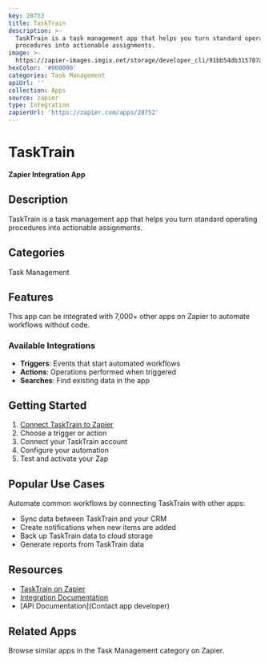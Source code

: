 ```yaml
---
key: 28752
title: TaskTrain
description: >-
  TaskTrain is a task management app that helps you turn standard operating
  procedures into actionable assignments.
image: >-
  https://zapier-images.imgix.net/storage/developer_cli/91bb54db315787aa6579a9ef28458776.png?auto=format%2Ccompress&ixlib=python-3.0.0&q=50
hexColor: '#000000'
categories: Task Management
apiUrl: ''
collection: Apps
source: zapier
type: Integration
zapierUrl: 'https://zapier.com/apps/28752'
---
```

# TaskTrain

**Zapier Integration App**

## Description

TaskTrain is a task management app that helps you turn standard operating procedures into actionable assignments.

## Categories

Task Management

## Features

This app can be integrated with 7,000+ other apps on Zapier to automate workflows without code.

### Available Integrations

- **Triggers**: Events that start automated workflows
- **Actions**: Operations performed when triggered
- **Searches**: Find existing data in the app

## Getting Started

1. [Connect TaskTrain to Zapier](https://zapier.com/apps/28752)
2. Choose a trigger or action
3. Connect your TaskTrain account
4. Configure your automation
5. Test and activate your Zap

## Popular Use Cases

Automate common workflows by connecting TaskTrain with other apps:

- Sync data between TaskTrain and your CRM
- Create notifications when new items are added
- Back up TaskTrain data to cloud storage
- Generate reports from TaskTrain data

## Resources

- [TaskTrain on Zapier](https://zapier.com/apps/28752)
- [Integration Documentation](https://zapier.com/apps/28752/integrations)
- [API Documentation](Contact app developer)

## Related Apps

Browse similar apps in the Task Management category on Zapier.
